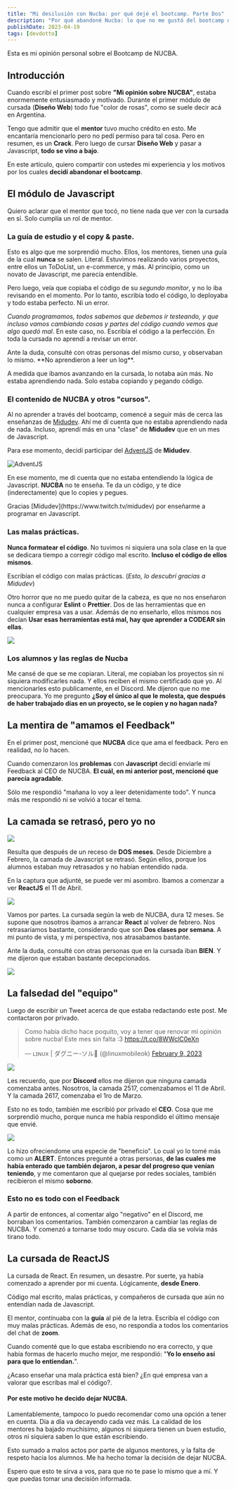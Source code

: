 ```yaml
---
title: "Mi desilusión con Nucba: por qué dejé el bootcamp. Parte Dos"
description: "Por qué abandoné Nucba: lo que no me gustó del bootcamp de fullstack. Una crítica constructiva y útil para futuros estudiantes."
publishDate: 2023-04-19
tags: [devdotto]
---
```



<Alert AlertType="warning">
Esta es mi opinión personal sobre el Bootcamp de NUCBA.
</Alert>


## Introducción

Cuando escribí el primer post sobre **"Mi opinión sobre NUCBA"**, estaba enormemente entusiasmado y motivado. Durante el primer módulo de cursada (**Diseño Web**) todo fue "color de rosas", como se suele decir acá en Argentina.

<RecommendPost 
	Title='Mi experiencia en NUCBA: una opinión personal (Parte 1)'
	Description='Descubre mi honesta opinión sobre el bootcamp de programación NUCBA en la primera parte de esta serie de dos. ¡No te pierdas mis pensamientos!'
	Url='https://linu.dev/blog/opinion-sobre-nucba'
/>

Tengo que admitir que el **mentor** tuvo mucho crédito en esto. Me encantaría mencionarlo pero no pedí permiso para tal cosa. Pero en resumen, es un **Crack**. Pero luego de cursar **Diseño Web** y pasar a Javascript, **todo se vino a bajo**.

En este artículo, quiero compartir con ustedes mi experiencia y los motivos por los cuales **decidí abandonar el bootcamp**.

## El módulo de Javascript

<Note>
Quiero aclarar que el mentor que tocó, no tiene nada que ver con la cursada en sí. Solo cumplía un rol de mentor.
</Note>

### La guía de estudio y el copy & paste.

Esto es algo que me sorprendió mucho. Ellos, los mentores, tienen una guía de la cual **nunca** se salen. Literal. Estuvimos realizando varios proyectos, entre ellos un ToDoList, un e-commerce, y más. Al principio, como un novato de Javascript, me parecía entendible. 

Pero luego, veía que copiaba el código de su *segundo monitor*, y no lo iba revisando en el momento. Por lo tanto, escribía todo el código, lo deployaba y todo estaba perfecto. Ni un error. 

*Cuando programamos, todos sabemos que debemos ir testeando, y que incluso vamos cambiando cosas y partes del código cuando vemos que algo quedó mal*. En este caso, no. Escribía el código a la perfección. En toda la cursada no aprendí a revisar un error.

<Note>
Ante la duda, consulté con otras personas del mismo curso, y observaban lo mismo. **No aprendieron a leer un log**.
</Note>

A medida que ibamos avanzando en la cursada, lo notaba aún más. No estaba aprendiendo nada. Solo estaba copiando y pegando código.


### El contenido de NUCBA y otros "cursos".

Al no aprender a través del bootcamp, comencé a seguir más de cerca las enseñanzas de [Midudev](https://www.twitch.tv/midudev). Ahí me dí cuenta que no estaba aprendiendo nada de nada. Incluso, aprendí más en una "clase" de **Midudev** que en un mes de Javascript.

Para ese momento, decidí participar del [AdventJS](https://adventjs.dev/) de **Midudev**.

![AdventJS](https://i.imgur.com/HUSugb0.png)

En ese momento, me di cuenta que no estaba entendiendo la lógica de Javascript. **NUCBA** no te enseña. Te da un código, y te dice (inderectamente) que lo copies y pegues.

<Note>
Gracias [Midudev](https://www.twitch.tv/midudev) por enseñarme a programar en Javascript.
</Note>

### Las malas prácticas.

**Nunca formatear el código**. No tuvimos ni siquiera una sola clase en la que se dedicara tiempo a corregir código mal escrito. **Incluso el código de ellos mismos**.

Escribían el código con malas prácticas. (*Esto, lo descubrí gracias a Midudev*)

Otro horror que no me puedo quitar de la cabeza, es que no nos enseñaron nunca a configurar **Eslint** o **Prettier**. Dos de las herramientas que en cualquier empresa vas a usar. Además de no enseñarlo, ellos mismos nos decían **Usar esas herramientas está mal, hay que aprender a CODEAR sin ellas**.

![](https://i.imgur.com/HjteU69.png)

### Los alumnos y las reglas de Nucba

Me cansé de que se me copiaran. Literal, me copiaban los proyectos sin ni siquiera modificarles nada. Y ellos reciben el mismo certificado que yo. Al mencionarles esto publicamente, en el Discord. Me dijeron que no me preocupara. Yo me pregunto **¿Soy el único al que le molesta, que después de haber trabajado días en un proyecto, se le copien y no hagan nada?**


## La mentira de "amamos el Feedback"

En el primer post, mencioné que **NUCBA** dice que ama el feedback. Pero en realidad, no lo hacen.

Cuando comenzaron los **problemas** con **Javascript** decidí enviarle mi Feedback al CEO de NUCBA. **El cuál, en mi anterior post, mencioné que parecía agradable**.

Sólo me respondió "mañana lo voy a leer detenidamente todo". Y nunca más me respondió ni se volvió a tocar el tema.


## La camada se retrasó, pero yo no

![](https://i.imgur.com/8kuCNId.png)

Resulta que después de un receso de **DOS meses**. Desde Diciembre a Febrero, la camada de Javascript se retrasó. Según ellos, porque los alumnos estaban muy retrasados y no habían entendido nada.

En la captura que adjunté, se puede ver mi asombro. Ibamos a comenzar a ver **ReactJS** el 11 de Abril. 

![](https://i.imgur.com/BbGN5Hf.png)

Vamos por partes. La cursada según la web de NUCBA, dura 12 meses. Se supone que nosotros ibamos a arrancar **React** al volver de febrero. Nos retrasaríamos bastante, considerando que son **Dos clases por semana**. A mi punto de vista, y mi perspectiva, nos atrasabamos bastante.

Ante la duda, consulté con otras personas que en la cursada iban **BIEN**. Y me dijeron que estaban bastante decepcionados.

![](https://i.imgur.com/ep8QTwU.png)


## La falsedad del "equipo" 

Luego de escribir un Tweet acerca de que estaba redactando este post. Me contactaron por privado.

<blockquote class="twitter-tweet" data-theme="light"><p lang="es" dir="ltr">Como había dicho hace poquito, voy a tener que renovar mi opinión sobre nucba! Este mes sin falta :3 <a href="https://t.co/8WWclC0eXn">https://t.co/8WWclC0eXn</a></p>&mdash; ʟɪɴᴜx | ダグニー-ソル🐧 (@linuxmobileok) <a href="https://twitter.com/linuxmobileok/status/1623817393901301761?ref_src=twsrc%5Etfw">February 9, 2023</a></blockquote> <script async src="https://platform.twitter.com/widgets.js" charset="utf-8"></script>

![](https://i.imgur.com/LuypuJt.png)

Les recuerdo, que por **Discord** ellos me dijeron que ninguna camada comenzaba antes. Nosotros, la camada 2517, comenzabamos el 11 de Abril. Y la camada 2617, comenzaba el 1ro de Marzo.

Esto no es todo, también me escribió por privado el **CEO**. Cosa que me sorprendió mucho, porque nunca me había respondido el último mensaje que envié.

![](https://i.imgur.com/u1b2gF1.png)

Lo hizo ofreciendome una especie de "beneficio". Lo cual yo lo tomé más como un **ALERT**. Entonces pregunté a otras personas, **de las cuales me había enterado que también dejaron, a pesar del progreso que venían teniendo**, y me comentaron que al quejarse por redes sociales, también recibieron el mismo **soborno**.

### Esto no es todo con el Feedback 

A partir de entonces, al comentar algo "negativo" en el Discord, me borraban los comentarios. También comenzaron a cambiar las reglas de NUCBA. Y comenzó a tornarse todo muy oscuro. Cada día se volvía más tirano todo.

## La cursada de ReactJS

La cursada de React. En resumen, un desastre. Por suerte, ya había comenzado a aprender por mi cuenta. Lógicamente, **desde Enero**.

Código mal escrito, malas prácticas, y compañeros de cursada que aún no entendían nada de Javascript.

El mentor, continuaba con la **guía** al pié de la letra. Escribía el código con muy malas prácticas. Además de eso, no respondía a todos los comentarios del chat de **zoom**. 

Cuando comenté que lo que estaba escribiendo no era correcto, y que había formas de hacerlo mucho mejor, me respondió: "**Yo lo enseño así para que lo entiendan.**". 

¿Acaso enseñar una mala práctica está bien? ¿En qué empresa van a valorar que escribas mal el código?.


#### Por este motivo he decido dejar NUCBA.

Lamentablemente, tampoco lo puedo recomendar como una opción a tener en cuenta. Día a día va decayendo cada vez más. La calidad de los mentores ha bajado muchísimo, algunos ni siquiera tienen un buen estudio, otros ni siquiera saben lo que están escribiendo.

Esto sumado a malos actos por parte de algunos mentores, y la falta de respeto hacia los alumnos. Me ha hecho tomar la decisión de dejar NUCBA.

Espero que esto te sirva a vos, para que no te pase lo mismo que a mí. Y que puedas tomar una decisión informada.
